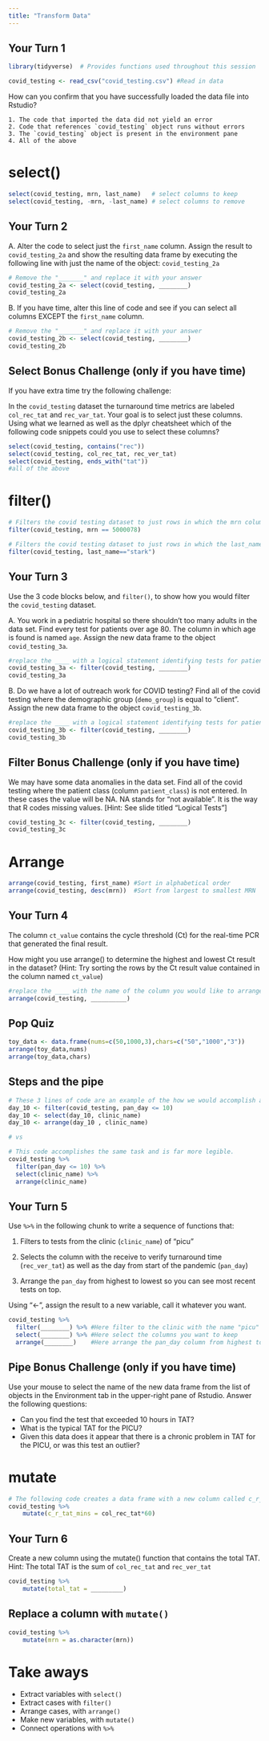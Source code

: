 ```yaml
---
title: "Transform Data"
---
```


## Your Turn 1

```r
library(tidyverse)  # Provides functions used throughout this session

covid_testing <- read_csv("covid_testing.csv") #Read in data
```

How can you confirm that you have successfully loaded the data file into Rstudio?

	1. The code that imported the data did not yield an error
	2. Code that references `covid_testing` object runs without errors
	3. The `covid_testing` object is present in the environment pane
	4. All of the above


# select()

```r
select(covid_testing, mrn, last_name)   # select columns to keep
select(covid_testing, -mrn, -last_name) # select columns to remove 
```

## Your Turn 2

A. Alter the code to select just the `first_name` column. Assign the result to `covid_testing_2a` and show the resulting data frame by executing the following line with just the name of the object: `covid_testing_2a` 

```r
# Remove the "_______" and replace it with your answer
covid_testing_2a <- select(covid_testing, ________)
covid_testing_2a
```

B. If you have time, alter this line of code and see if you can select all columns EXCEPT the `first_name` column.

```r
# Remove the "_______" and replace it with your answer
covid_testing_2b <- select(covid_testing, ________)
covid_testing_2b
```

## Select Bonus Challenge (only if you have time)

If you have extra time try the following challenge:

In the `covid_testing` dataset the turnaround time metrics are labeled `col_rec_tat` and `rec_var_tat`. Your goal is to select just these columns. Using what we learned as well as the dplyr cheatsheet which of the following code snippets could you use to select these columns?

```r
select(covid_testing, contains("rec"))
select(covid_testing, col_rec_tat, rec_ver_tat)
select(covid_testing, ends_with("tat"))
#all of the above
```


# filter()

```r
# Filters the covid testing dataset to just rows in which the mrn column is equal to 5000078
filter(covid_testing, mrn == 5000078)
```

```r
# Filters the covid testing dataset to just rows in which the last_name column is equal to "stark"
filter(covid_testing, last_name=="stark")
```

## Your Turn 3

Use the 3 code blocks below, and `filter()`, to show how you would filter the `covid_testing` dataset.


A. You work in a pediatric hospital so there shouldn't too many adults in the data set. Find every test for patients over age 80. The column in which age is found is named `age`. Assign the new data frame to the object `covid_testing_3a`.
```r
#replace the ____ with a logical statement identifying tests for patients greater than 80
covid_testing_3a <- filter(covid_testing, ________) 
covid_testing_3a
```


B. Do we have a lot of outreach work for COVID testing? Find all of the covid testing where the demographic group (`demo_group`) is equal to "client". Assign the new data frame to the object `covid_testing_3b`.
```r
#replace the ____ with a logical statement identifying tests for patients with demo_group equal to "client"
covid_testing_3b <- filter(covid_testing, ________)
covid_testing_3b
```

## Filter Bonus Challenge (only if you have time)

We may have some data anomalies in the data set. Find all of the covid testing where the patient class (column `patient_class`) is not entered. In these cases the value will be NA. NA stands for "not available". It is the way that R codes missing values.  [Hint: See slide titled "Logical Tests"]
```r
covid_testing_3c <- filter(covid_testing, ________)
covid_testing_3c
```


# Arrange

```r
arrange(covid_testing, first_name) #Sort in alphabetical order
arrange(covid_testing, desc(mrn))  #Sort from largest to smallest MRN
```

## Your Turn 4
The column `ct_value` contains the cycle threshold (Ct) for the real-time PCR that generated the final result.

How might you use arrange() to determine the highest and lowest Ct result in the dataset? (Hint: Try sorting the rows by the Ct result value contained in the column named `ct_value`) 

```r
#replace the ____ with the name of the column you would like to arrange the dataframe by.
arrange(covid_testing, __________)
```


## Pop Quiz

```r
toy_data <- data.frame(nums=c(50,1000,3),chars=c("50","1000","3"))
arrange(toy_data,nums)
arrange(toy_data,chars)
```


## Steps and the pipe

```r
# These 3 lines of code are an example of the how we would accomplish a multi-step analysis based on what we've learned so far. 
day_10 <- filter(covid_testing, pan_day <= 10)
day_10 <- select(day_10, clinic_name)
day_10 <- arrange(day_10 , clinic_name)

# vs

# This code accomplishes the same task and is far more legible. 
covid_testing %>% 
  filter(pan_day <= 10) %>% 
  select(clinic_name) %>% 
  arrange(clinic_name)
```

## Your Turn 5

Use `%>%` in the following chunk to write a sequence of functions that: 

1. Filters to tests from the clinic (`clinic_name`) of "picu"

2. Selects the column with the receive to verify turnaround time (`rec_ver_tat`) as well as the day from start of the pandemic (`pan_day`)

3. Arrange the `pan_day` from highest to lowest so you can see most recent tests on top.

Using "<-", assign the result to a new variable, call it whatever you want.

```r
covid_testing %>% 
  filter(________) %>% #Here filter to the clinic with the name "picu"
  select(________) %>% #Here select the columns you want to keep
  arrange(________)    #Here arrange the pan_day column from highest to lowest (HINT: See the arrange section of this file to see how to use the desc() function)
```


## Pipe Bonus Challenge (only if you have time)

Use your mouse to select the name of the new data frame from the list of objects in the Environment tab in the upper-right pane of Rstudio. Answer the following questions:

- Can you find the test that exceeded 10 hours in TAT?
- What is the typical TAT for the PICU?
- Given this data does it appear that there is a chronic problem in TAT for the PICU, or was this test an outlier?


# mutate

```r
# The following code creates a data frame with a new column called c_r_tat_mins which contains the collect to receive TAT quantified in minutes.
covid_testing %>%
	mutate(c_r_tat_mins = col_rec_tat*60)
```

## Your Turn 6
Create a new column using the mutate() function that contains the total TAT. 
Hint: The total TAT is the sum of `col_rec_tat` and `rec_ver_tat`

```r
covid_testing %>%
	mutate(total_tat = _________)
```

## Replace a column with `mutate()`

```r
covid_testing %>%
	mutate(mrn = as.character(mrn))
```


# Take aways

* Extract variables with `select()`  
* Extract cases with `filter()`  
* Arrange cases, with `arrange()`  
* Make new variables, with `mutate()`  
* Connect operations with `%>%`  
